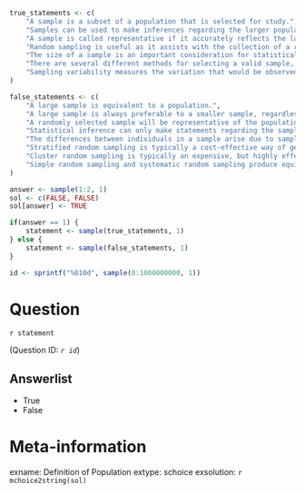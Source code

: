 ```r
true_statements <- c(
    "A sample is a subset of a population that is selected for study.",
    "Samples can be used to make inferences regarding the larger population.",
    "A sample is called representative if it accurately reflects the larger population.",
    "Random sampling is useful as it assists with the collection of a representative sample.",
    "The size of a sample is an important consideration for statistical inference.",
    "There are several different methods for selecting a valid sample, with corresponding strengths and weaknesses.",
    "Sampling variability measures the variation that would be observed when taking multiple samples from the same population."
)

false_statements <- c(
    "A large sample is equivalent to a population.",
    "A large sample is always preferable to a smaller sample, regardless of the method of selection.",
    "A randomly selected sample will be representative of the population.",
    "Statistical inference can only make statements regarding the sample, not the population.",
    "The differences between individuals in a sample arise due to sampling variability.",
    "Stratified random sampling is typically a cost-effective way of generating a representative sample.",
    "Cluster random sampling is typically an expensive, but highly effective, form of sampling.",
    "Simple random sampling and systematic random sampling produce equivalent samples. "
)

answer <- sample(1:2, 1)
sol <- c(FALSE, FALSE)
sol[answer] <- TRUE

if(answer == 1) {
    statement <- sample(true_statements, 1)
} else {
    statement <- sample(false_statements, 1)
}

id <- sprintf("%010d", sample(0:1000000000, 1))

```

Question
========
`r statement`

(Question ID: *`r id`*)

Answerlist
----------
* True
* False

Meta-information
================
exname: Definition of Population
extype: schoice
exsolution: `r mchoice2string(sol)`